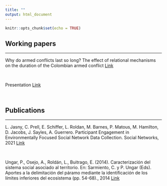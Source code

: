 ```yaml
---
title: ""
output: html_document
---
```


```r
knitr::opts_chunk$set(echo = TRUE)
```

## Working papers
<hr>
Why do armed conflicts last so long? The effect of relational mechanisms on the duration of the Colombian armed conflict 
<a href = "research_files/L_Roldan_Gomez_Paper_1.pdf">Link</a>

<br>

Presentation
<a href = "research_files/presentation_copy.html">Link</a>

<br>

## Publications
<hr>
L. Jasny, C. Prell, E. Schiffer, L. Roldan, M. Barnes, P. Matous, M. Hamilton, D. Jacobs, J. Sayles, A. Guerrero. Participant Engagement in Environmentally Focused Social Network Data Collection. Social Networks, 2021
[Link](https://doi.org/10.1016/j.socnet.2021.01.005)


<br>

Ungar, P., Osejo, A., Roldán, L., Buitrago, E. (2014). Caracterización del sistema social asociado al territorio. En: Sarmiento, C. y P. Ungar (Eds). Aportes a la delimitación del páramo mediante la identificación de los límites inferiores del ecosistema (pp. 54-68)., 2014
[Link](http://repository.humboldt.org.co/handle/20.500.11761/32539)